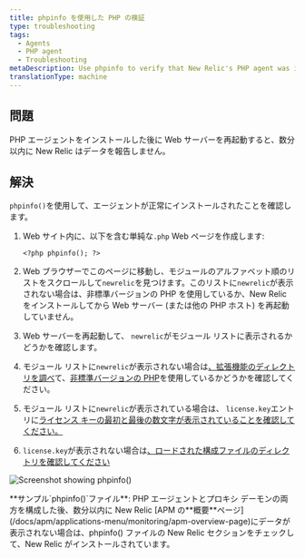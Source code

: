 ```yaml
---
title: phpinfo を使用した PHP の検証
type: troubleshooting
tags:
  - Agents
  - PHP agent
  - Troubleshooting
metaDescription: Use phpinfo to verify that New Relic's PHP agent was installed correctly.
translationType: machine
---
```



## 問題

PHP エージェントをインストールした後に Web サーバーを再起動すると、数分以内に New Relic はデータを報告しません。

## 解決

`phpinfo()`を使用して、エージェントが正常にインストールされたことを確認します。

1. Web サイト内に、以下を含む単純な`.php` Web ページを作成します:

   ```
   <?php phpinfo(); ?>
   ```

2. Web ブラウザーでこのページに移動し、モジュールのアルファベット順のリストをスクロールして`newrelic`を見つけます。このリストに`newrelic`が表示されない場合は、非標準バージョンの PHP を使用しているか、New Relic をインストールしてから Web サーバー (または他の PHP ホスト) を再起動していません。

3. Web サーバーを再起動して、 `newrelic`がモジュール リストに表示されるかどうかを確認します。

4. モジュール リストに`newrelic`が表示されない場合は[、拡張機能のディレクトリを調べ](/docs/php/php-kb-104)て、[非標準バージョンの PHP](/docs/php/php-agent-installation-non-standard-php)を使用しているかどうかを確認してください。

5. モジュール リストに`newrelic`が表示されている場合は、 `license.key`エントリに[ライセンス キーの最初と最後の数文字が表示されていることを確認してください。](/docs/apis/intro-apis/new-relic-api-keys/#ingest-license-key#finding)

6. `license.key`が表示されない場合は[、ロードされた構成ファイルのディレクトリを確認してください](/docs/agents/php-agent/troubleshooting/checking-loaded-configuration-files-directory)

<img
  alt="Screenshot showing phpinfo()"
  src={apmPhpNrLicense}
/>

<figcaption>
  **サンプル`phpinfo()`ファイル**: PHP エージェントとプロキシ デーモンの両方を構成した後、数分以内に New Relic [APM の**概要**ページ](/docs/apm/applications-menu/monitoring/apm-overview-page)にデータが表示されない場合は、phpinfo() ファイルの New Relic セクションをチェックして、New Relic がインストールされています。
</figcaption>